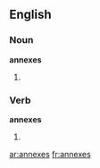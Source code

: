 ==English==

===Noun===
'''annexes'''

# {{plural of|[[annex]]}}

===Verb===
'''annexes'''

# {{third-person singular of|[[annex]]}}

[[ar:annexes]]
[[fr:annexes]]